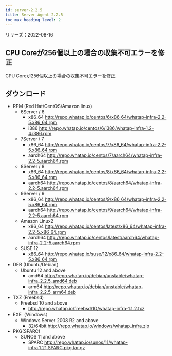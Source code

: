 ```yaml
---
id: server-2.2.5
title: Server Agent 2.2.5
toc_max_heading_level: 2
---
```


リリーズ：2022-08-16

## CPU Coreが256個以上の場合の収集不可エラーを修正

CPU Coreが256個以上の場合の収集不可エラーを修正

## ダウンロード

-   RPM (Red Hat/CentOS/Amazon linux)
    -   6Server / 6 
        -   x86_64 http://repo.whatap.io/centos/6/x86_64/whatap-infra-2.2-5.x86_64.rpm 
        -   i386 http://repo.whatap.io/centos/6/i386/whatap-infra-1.2-4.i386.rpm
    -   7Server / 7 
        -   x86_64 http://repo.whatap.io/centos/7/x86_64/whatap-infra-2.2-5.x86_64.rpm 
        -   aarch64 http://repo.whatap.io/centos/7/aarch64/whatap-infra-2.2-5.aarch64.rpm
    -   8Server / 8 
        -   x86_64 http://repo.whatap.io/centos/8/x86_64/whatap-infra-2.2-5.x86_64.rpm 
        -   aarch64 http://repo.whatap.io/centos/8/aarch64/whatap-infra-2.2-5.aarch64.rpm
    -   9Server / 9 
        -   x86_64 http://repo.whatap.io/centos/9/x86_64/whatap-infra-2.2-5.x86_64.rpm 
        -   aarch64 http://repo.whatap.io/centos/9/aarch64/whatap-infra-2.2-5.aarch64.rpm
    -   Amazon Linux2
        -   x86_64 http://repo.whatap.io/centos/latest/x86_64/whatap-infra-2.2-5.x86_64.rpm 
        -   aarch64 http://repo.whatap.io/centos/latest/aarch64/whatap-infra-2.2-5.aarch64.rpm
    -   SUSE 12
        -   x86_64 http://repo.whatap.io/suse/12/x86_64/whatap-infra-2.2-5.x86_64.rpm
-   DEB (Ubuntu/Debian)
    -   Ubuntu 12 and above
        -   amd64 http://repo.whatap.io/debian/unstable/whatap-infra_2.2.5_amd64.deb
        -   arm64 http://repo.whatap.io/debian/unstable/whatap-infra_2.2.5_arm64.deb
-   TXZ (Freebsd)
    -   Freebsd 10 and above
        -   http://repo.whatap.io/freebsd/10/whatap-infra-1.1.2.txz
-   EXE（Windows）
    -   Windows Server 2008 R2 and above
        -   32/64bit http://repo.whatap.io/windows/whatap_infra.zip
-   PKG(SPARC)
    -   SUNOS 11 and above
        -   SPARC http://repo.whatap.io/sunos/11/whatap-infra.1.21.SPARC.pkg.tar.gz
